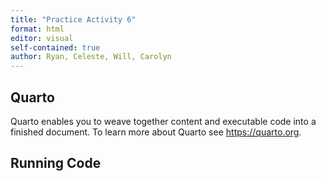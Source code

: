 ```yaml
---
title: "Practice Activity 6"
format: html
editor: visual
self-contained: true
author: Ryan, Celeste, Will, Carolyn
---
```


## Quarto

Quarto enables you to weave together content and executable code into a finished document. To learn more about Quarto see <https://quarto.org>.

## Running Code
